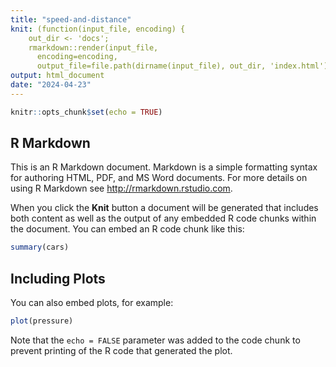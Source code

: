 ```yaml
---
title: "speed-and-distance"
knit: (function(input_file, encoding) {
    out_dir <- 'docs';
    rmarkdown::render(input_file,
      encoding=encoding,
      output_file=file.path(dirname(input_file), out_dir, 'index.html'))})
output: html_document
date: "2024-04-23"
---
```


```r
knitr::opts_chunk$set(echo = TRUE)
```

## R Markdown 

This is an R Markdown document. Markdown is a simple formatting syntax for authoring HTML, PDF, and MS Word documents. For more details on using R Markdown see <http://rmarkdown.rstudio.com>.

When you click the **Knit** button a document will be generated that includes both content as well as the output of any embedded R code chunks within the document. You can embed an R code chunk like this:

```r
summary(cars)
```

## Including Plots

You can also embed plots, for example:

```r
plot(pressure)
```

Note that the `echo = FALSE` parameter was added to the code chunk to prevent printing of the R code that generated the plot.
